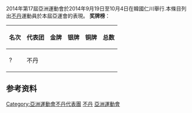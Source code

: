 {{unreferenced|time=2014-09-07T01:41:19+00:00}}
{{expand|time=2014-09-07}}
{{Infobox Country Asian Games
|NOC=BHU
|year=2014
|competitors= 
|sports=
|flagbearer=  
|gold=0 
|silver=0
|bronze=0
|total=0
|rank=
}}
2014年第17屆亞洲運動會於2014年9月19日至10月4日在韓國仁川舉行.本條目列出[[不丹|不丹]]運動員於本屆亞運會的表現。
'''奖牌榜'''：
{| class="wikitable"
|-
! 名次 !! 代表团 !! 金牌 !! 银牌 !! 铜牌 !! 总数
|-
| ? || 不丹 ||  ||   ||  ||  
|}
==参考资料==
{{2014年亚洲运动会代表团}}
[[Category:亞洲運動會不丹代表團|Category:亞洲運動會不丹代表團]]
[[Category:2014年亚洲运动会代表团|不丹]]
[[Category:2014年不丹|亞洲運動會]]